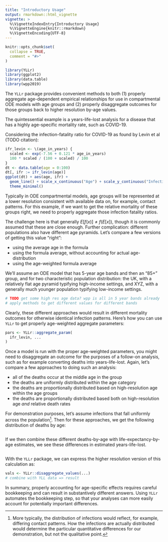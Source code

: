 ```yaml
---
title: "Introductory Usage"
output: rmarkdown::html_vignette
vignette: >
  %\VignetteIndexEntry{Introductory Usage}
  %\VignetteEngine{knitr::rmarkdown}
  %\VignetteEncoding{UTF-8}
---
```


```r
knitr::opts_chunk$set(
  collapse = TRUE,
  comment = "#>"
)
```

```r
library(YLLr)
library(ggplot2)
library(data.table)
library(wpp2019)
```

The `YLLr` package provides convenient methods to both (1) properly aggregate age-dependent empirical relationships for use in compartmental ODE models with age groups and (2) properly disaggregate outcomes for those groups back to higher resolution by-age values.

The quintessential example is a years-life-lost analysis for a disease that has a highly age-specific mortality rate, such as COVID-19.

Considering the infection-fatality ratio for COVID-19 as found by Levin et al (TODO citation):

```r
ifr_levin <- \(age_in_years) {
  scaled <- exp(-7.56 + 0.121 * age_in_years)
  100 * scaled / (100 + scaled) / 100
}
dt <- data.table(age = 0:100)
dt[, ifr := ifr_levin(age)]
ggplot(dt) + aes(age, ifr) +
  geom_line() + scale_x_continuous("Age") + scale_y_continuous("Infection Fatality Ratio", trans = "log10") +
  theme_minimal()
```

Typically in ODE compartmental models, age groups will be represented at a lower resolution consistent with available data on, for example, contact patterns. For this example, if we want to get the relative mortality of these groups right, we need to properly aggregate those infection fatality ratios.

The challenge here is that generally $E[f(x)] \ne f(E[x])$, though it is commonly assumed that these are close enough. Further complication: different populations also have different age pyramids. Let's compare a few versions of getting this value "right":

 - using the average age in the formula
 - using the formula average, without accounting for actual age-distribution
 - using the age-weighted formula average

We'll assume an ODE model that has 5-year age bands and then an "85+" group, and for two characteristic population distribution: the UK, with a relatively flat age pyramid typifying high-income settings, and XYZ, with a generally much younger population typifying low-income settings.

```r
# TODO get some high res age data? wpp is all in 5 year bands already
# apply methods to get different values for different bands
```

Clearly, these different approaches would result in different mortality outcomes for otherwise identical infection patterns. Here's how you can use `YLLr` to get properly age-weighted aggregate parameters:

```r
pars <- YLLr::aggregate_param(
  ifr_levin, ...
)
```

Once a model is run with the proper age-weighted parameters, you might need to disaggregate an outcome for the purposes of a follow-on analysis, such as for example converting deaths into years-life-lost. Again, let's compare a few approaches to doing such an analysis:

 - all of the deaths occur at the middle age in the group
 - the deaths are uniformly distributed within the age category
 - the deaths are proportionally distributed based on high-resolution age within the age groups
 - the deaths are proportionally distributed based both on high-resolution age *and* relative death rates

For demonstration purposes, let's assume infections that fall uniformly across the population^[More typically, the distribution of infections would reflect, for example, differing contact patterns. How the infections are actually distributed would determine the particular quantitative differences for our demonstration, but not the qualitative point.]. Then for these approaches, we get the following distribution of deaths by age:

```r
```

If we then combine these different deaths-by-age with life-expectancy-by-age estimates, we see these differences in estimated years-life-lost.

```r
```

With the `YLLr` package, we can express the higher resolution version of this calculation as:

```r
vals <- YLLr::disaggregate_values(...)
# combine with YLL data => result
```

In summary, properly accounting for age-specific effects requires careful bookkeeping and can result in substantively different answers. Using `YLLr` automates the bookkeeping step, so that your analyses can more easily account for potentially important differences.
